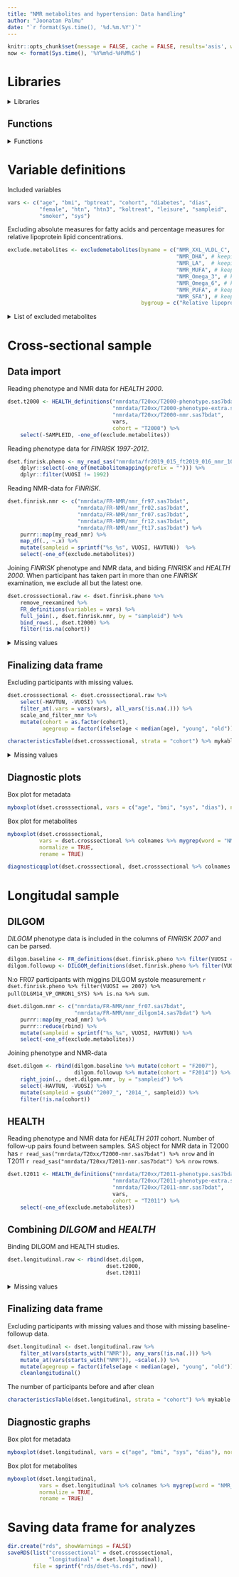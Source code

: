 ```yaml
---
title: "NMR metabolites and hypertension: Data handling"
author: "Joonatan Palmu"
date: "`r format(Sys.time(), '%d.%m.%Y')`"
---
```


```r
knitr::opts_chunk$set(message = FALSE, cache = FALSE, results='asis', warning=FALSE)
now <- format(Sys.time(), '%Y%m%d-%H%M%S')
```

# Libraries

<details>
  <summary>Libraries</summary>

```r
library(magrittr)
library(tibble)
library(readr)
library(knitr)
library(kableExtra)
library(tidyr)
library(broom)
library(dplyr)
library(parallel)
library(officer)
library(flextable)
library(ggplot2)
library(randomForest)
library(Boruta)
library(pander)
library(caret)
library(pROC)
library(lme4)
library(broom.mixed)
library(lmerTest)
library(haven)
library(readxl)
library(openxlsx)
library(ggpubr)
library(purrr)
library(ggforestplot)
library(xfun)
```

</details>

## Functions

<details><summary>Functions</summary>

```r
sourcefiles <- c("articles-functions.R",
                 "articles-plots.R",
                 "articles-importer.R",
                 "articles-definitions.R",
                 "articles-tables.R")
```

```r
for (f in sourcefiles) {
    source(f)
}
```

```r
xfun::embed_files(c("rrnmr-import.Rmd", sourcefiles))
```

</details>


# Variable definitions

Included variables

```r
vars <- c("age", "bmi", "bptreat", "cohort", "diabetes", "dias",
          "female", "htn", "htn3", "koltreat", "leisure", "sampleid",
          "smoker", "sys")
```

Excluding absolute measures for fatty acids and percentage measures
for relative lipoprotein lipid concentrations.

```r
exclude.metabolites <- excludemetabolites(byname = c("NMR_XXL_VLDL_C", # Missing for H2000
                                                     "NMR_DHA", # keeping pct
                                                     "NMR_LA",  # keeping pct
                                                     "NMR_MUFA", # keeping pct
                                                     "NMR_Omega_3", # keeping pct
                                                     "NMR_Omega_6", # keeping pct
                                                     "NMR_PUFA", # keeping pct
                                                     "NMR_SFA"), # keeping pct
                                          bygroup = c("Relative lipoprotein lipid concentrations"))
```

<details>
  <summary>List of excluded metabolites</summary>

```r
data.frame(metabolite = exclude.metabolites) %>%
    mutate(nmrgroup = bioproperty(metabolite, "group")) %>%
               mykable
```

</details>

# Cross-sectional sample

## Data import

Reading phenotype and NMR data for *HEALTH 2000*.

```r
dset.t2000 <- HEALTH_definitions("nmrdata/T20xx/T2000-phenotype.sas7bdat",
                                 "nmrdata/T20xx/T2000-phenotype-extra.sas7bdat",
                                 "nmrdata/T20xx/T2000-nmr.sas7bdat",
                                 vars,
                                 cohort = "T2000") %>%
    select(-SAMPLEID, -one_of(exclude.metabolites))
```

Reading phenotype data for *FINRISK 1997-2012*.

```r
dset.finrisk.pheno <- my_read_sas("nmrdata/fr2019_015_ft2019_016_nmr_10_23.sas7bdat") %>%
    dplyr::select(-one_of(metabolitemapping(prefix = ""))) %>%
    dplyr::filter(VUOSI != 1992)
```

Reading NMR-data for *FINRISK*.

```r
dset.finrisk.nmr <- c("nmrdata/FR-NMR/nmr_fr97.sas7bdat",
                      "nmrdata/FR-NMR/nmr_fr02.sas7bdat",
                      "nmrdata/FR-NMR/nmr_fr07.sas7bdat",
                      "nmrdata/FR-NMR/nmr_fr12.sas7bdat",
                      "nmrdata/FR-NMR/nmr_ft17.sas7bdat") %>%
    purrr::map(my_read_nmr) %>%
    map_df(., ~.x) %>%
    mutate(sampleid = sprintf("%s_%s", VUOSI, HAVTUN))  %>%
    select(-one_of(exclude.metabolites))
```


Joining *FINRISK* phenotype and NMR data, and biding *FINRISK* and *HEALTH 2000*.
When participant has taken part in more than one *FINRISK* examination,
we exclude all but the latest one.

```r
dset.crosssectional.raw <- dset.finrisk.pheno %>%
    remove_reexamined %>%
    FR_definitions(variables = vars) %>%
    full_join(., dset.finrisk.nmr, by = "sampleid") %>%
    bind_rows(., dset.t2000) %>%
    filter(!is.na(cohort))
```

<details>
	<summary>Missing values</summary>

Missing values

```r
missingbycohort(dset.crosssectional.raw, vars) %>% mykable
```

Metabolite values bofre normalization

```r
dset.crosssectional.raw %>% select(starts_with("NMR_")) %>% mydescribe %>% mykable
```

</details>

## Finalizing data frame

Excluding participants with missing values.

```r
dset.crosssectional <- dset.crosssectional.raw %>%
    select(-HAVTUN, -VUOSI) %>%
    filter_at(.vars = vars(vars), all_vars(!is.na(.))) %>%
    scale_and_filter_nmr %>%
    mutate(cohort = as.factor(cohort),
           agegroup = factor(ifelse(age < median(age), "young", "old")))
```

```r
characteristicsTable(dset.crosssectional, strata = "cohort") %>% mykable
```

<details>
	<summary>Missing values</summary>

Missing values 

```r
missingbycohort(dset.crosssectional, vars) %>% mykable
```
	
Raw number of participants by NMR data

```r
dset.crosssectional %>%
    select(cohort, starts_with("NMR_")) %>%
    mutate_at(vars(starts_with("NMR_")), is.na) %>%
    group_by(cohort)  %>%
    summarize_all(sum) %>%
    gather(metabolite, value, -cohort) %>% 
    spread(cohort, value) %>%
    mykable
```

</details>


## Diagnostic plots

Box plot for metadata

```r
myboxplot(dset.crosssectional, vars = c("age", "bmi", "sys", "dias"), normalize = TRUE)
```

Box plot for metabolites

```r
myboxplot(dset.crosssectional,
          vars = dset.crosssectional %>% colnames %>% mygrep(word = "NMR_"),
          normalize = TRUE,
          rename = TRUE)
```

```r
diagnosticqqplot(dset.crosssectional, dset.crosssectional %>% colnames %>% mygrep(word = "NMR_"))
```

# Longitudal sample

## DILGOM

*DILGOM* phenotype data is included in the columns of *FINRISK 2007* and can be parsed.

```r
dilgom.baseline <- FR_definitions(dset.finrisk.pheno %>% filter(VUOSI == 2007), variables = vars)
dilgom.followup <- DILGOM_definitions(dset.finrisk.pheno %>% filter(VUOSI == 2007), variables = vars)
```

N:o FR07 participants with miggins DILGOM systole measurement
`r dset.finrisk.pheno %>% filter(VUOSI == 2007) %>% pull(DLGM14_VP_OMRON1_SYS) %>% is.na %>% sum`.


```r
dset.dilgom.nmr <- c("nmrdata/FR-NMR/nmr_fr07.sas7bdat",
                     "nmrdata/FR-NMR/nmr_dilgom14.sas7bdat") %>%
    purrr::map(my_read_nmr) %>%
    purrr::reduce(rbind) %>%
    mutate(sampleid = sprintf("%s_%s", VUOSI, HAVTUN)) %>%
    select(-one_of(exclude.metabolites))
```

Joining phenotype and NMR-data

```r
dset.dilgom <- rbind(dilgom.baseline %>% mutate(cohort = "F2007"),
                     dilgom.followup %>% mutate(cohort = "F2014")) %>%
    right_join(., dset.dilgom.nmr, by = "sampleid") %>%
    select(-HAVTUN, -VUOSI) %>%
    mutate(sampleid = gsub("^2007_", "2014_", sampleid)) %>%
    filter(!is.na(cohort))
```

## HEALTH

Reading phenotype and NMR data for *HEALTH 2011* cohort. Number of
follow-up pairs found between samples.  SAS object for NMR data in
T2000 has `r read_sas("nmrdata/T20xx/T2000-nmr.sas7bdat") %>% nrow`
and in T2011 `r read_sas("nmrdata/T20xx/T2011-nmr.sas7bdat") %>% nrow`
rows.

```r
dset.t2011 <- HEALTH_definitions("nmrdata/T20xx/T2011-phenotype.sas7bdat",
                                 "nmrdata/T20xx/T2011-phenotype-extra.sas7bdat",
                                 "nmrdata/T20xx/T2011-nmr.sas7bdat",
                                 vars,
                                 cohort = "T2011") %>%
    select(-one_of(exclude.metabolites))
```

## Combining *DILGOM* and *HEALTH*

Binding DILGOM and HEALTH studies.

```r
dset.longitudinal.raw <- rbind(dset.dilgom,
                               dset.t2000,
                               dset.t2011)
```

<details>
	<summary>Missing values</summary>

Missing values 

```r
missingbycohort(dset.longitudinal.raw, vars) %>% mykable
```

</details>

## Finalizing data frame

Excluding participants with missing values and those with missing baseline-followup data.

```r
dset.longitudinal <- dset.longitudinal.raw %>%
    filter_at(vars(starts_with("NMR")), any_vars(!is.na(.))) %>%
    mutate_at(vars(starts_with("NMR")), ~scale(.)) %>%
    mutate(agegroup = factor(ifelse(age < median(age), "young", "old"))) %>%
    cleanlongitudinal()
```

The number of participants before and after clean

```r
characteristicsTable(dset.longitudinal, strata = "cohort") %>% mykable
```

## Diagnostic graphs

Box plot for metadata

```r
myboxplot(dset.longitudinal, vars = c("age", "bmi", "sys", "dias"), normalize = TRUE)
```

Box plot for metabolites

```r
myboxplot(dset.longitudinal, 
          vars = dset.longitudinal %>% colnames %>% mygrep(word = "NMR_"),
          normalize = TRUE,
          rename = TRUE)
```


# Saving data frame for analyzes

```r
dir.create("rds", showWarnings = FALSE)
saveRDS(list("crosssectional" = dset.crosssectional,
             "longitudinal" = dset.longitudinal),
        file = sprintf("rds/dset-%s.rds", now))
```

